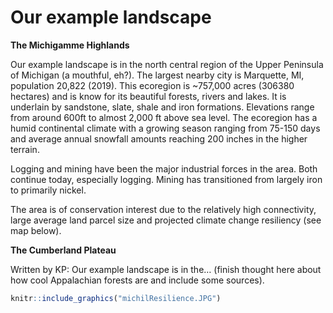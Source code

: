 # Our example landscape {#exampleIntro}



**The Michigamme Highlands**

Our example landscape is in the north central region of the Upper Peninsula of Michigan (a mouthful, eh?).  The largest nearby city is Marquette, MI, population 20,822 (2019).  This ecoregion is ~757,000 acres (306380 hectares) and is know for its beautiful forests, rivers and lakes.  It is underlain by sandstone, slate, shale and iron formations.  Elevations range from around 600ft to almost 2,000 ft above sea level.  The ecoregion  has a humid continental climate with a growing season ranging from 75-150 days and average annual snowfall amounts reaching 200 inches in the higher terrain.

Logging and mining have been the major industrial forces in the area.  Both continue today, especially logging.  Mining has transitioned from largely iron to primarily nickel.  

The area is of conservation interest due to the relatively high connectivity, large average land parcel size and projected climate change resiliency (see map below).

**The Cumberland Plateau**

Written by KP: Our example landscape is in the... (finish thought here about how cool Appalachian forests are and include some sources). 


```r
knitr::include_graphics("michilResilience.JPG")

```